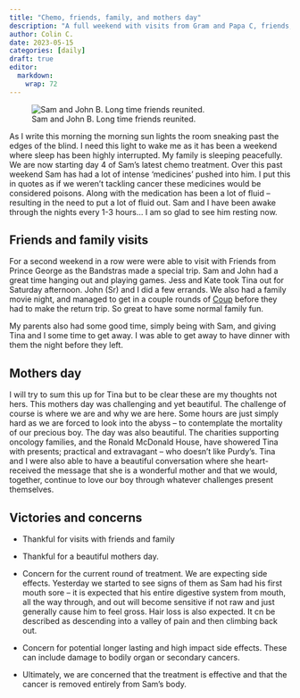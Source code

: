 ```yaml
---
title: "Chemo, friends, family, and mothers day"
description: "A full weekend with visits from Gram and Papa C, friends, mothers day, and chemotherapy."
author: Colin C.
date: 2023-05-15
categories: [daily]
draft: true
editor: 
  markdown: 
    wrap: 72
---
```


![Sam and John B. Long time friends
reunited.](https://samsstory.s3.ca-central-1.amazonaws.com/2023-05-13_sam-john.jpg){fig-align="center"}

As I write this morning the morning sun lights the room sneaking past
the edges of the blind. I need this light to wake me as it has been a
weekend where sleep has been highly interrupted. My family is sleeping
peacefully. We are now starting day 4 of Sam's latest chemo treatment.
Over this past weekend Sam has had a lot of intense 'medicines' pushed
into him. I put this in quotes as if we weren't tackling cancer these
medicines would be considered poisons. Along with the medication has
been a lot of fluid -- resulting in the need to put a lot of fluid out.
Sam and I have been awake through the nights every 1-3 hours... I am so
glad to see him resting now.

## Friends and family visits

For a second weekend in a row were were able to visit with Friends from
Prince George as the Bandstras made a special trip. Sam and John had a
great time hanging out and playing games. Jess and Kate took Tina out
for Saturday afternoon. John (Sr) and I did a few errands. We also had a
family movie night, and managed to get in a couple rounds of
[Coup](https://boardgamegeek.com/boardgame/131357/coup) before they had
to make the return trip. So great to have some normal family fun.

My parents also had some good time, simply being with Sam, and giving
Tina and I some time to get away. I was able to get away to have dinner
with them the night before they left.

## Mothers day

I will try to sum this up for Tina but to be clear these are my thoughts
not hers. This mothers day was challenging and yet beautiful. The
challenge of course is where we are and why we are here. Some hours are
just simply hard as we are forced to look into the abyss -- to
contemplate the mortality of our precious boy. The day was also
beautiful. The charities supporting oncology families, and the Ronald
McDonald House, have showered Tina with presents; practical and
extravagant -- who doesn't like Purdy's. Tina and I were also able to
have a beautiful conversation where she heart-received the message that
she is a wonderful mother and that we would, together, continue to love
our boy through whatever challenges present themselves.

## Victories and concerns

-   Thankful for visits with friends and family

-   Thankful for a beautiful mothers day.

-   Concern for the current round of treatment. We are expecting side
    effects. Yesterday we started to see signs of them as Sam had his
    first mouth sore -- it is expected that his entire digestive system
    from mouth, all the way through, and out will become sensitive if
    not raw and just generally cause him to feel gross. Hair loss is
    also expected. It cn be described as descending into a valley of
    pain and then climbing back out.

-   Concern for potential longer lasting and high impact side effects.
    These can include damage to bodily organ or secondary cancers.

-   Ultimately, we are concerned that the treatment is effective and
    that the cancer is removed entirely from Sam's body.
